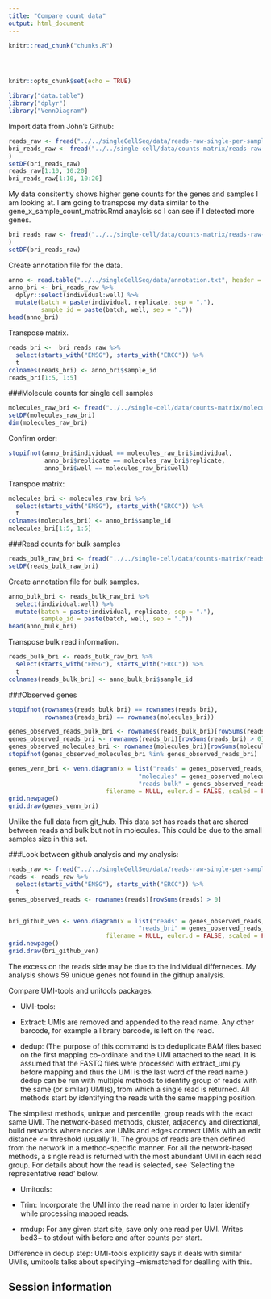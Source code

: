 ```yaml
---
title: "Compare count data"
output: html_document
---
```


<!-- The file analysis/chunks.R contains chunks that define default settings
shared across the workflowr files. -->
```r
knitr::read_chunk("chunks.R")
```

<!-- Update knitr chunk options -->
```r
```

<!-- Insert the date the file was last updated -->
```r
```

<!-- Insert the code version (Git commit SHA1) if Git repository exists and R
 package git2r is installed -->
```r
```

```r
knitr::opts_chunk$set(echo = TRUE)
```

```r
library("data.table")
library("dplyr")
library("VennDiagram")
```

Import data from John's Github:

```r
reads_raw <- fread("../../singleCellSeq/data/reads-raw-single-per-sample.txt")
bri_reads_raw <- fread("../../single-cell/data/counts-matrix/reads-raw-single-per-sample.txt"
)
setDF(bri_reads_raw)
reads_raw[1:10, 10:20]
bri_reads_raw[1:10, 10:20]
```
My data consitently shows higher gene counts for the genes and samples I am looking at. I am going to transpose my data similar to the gene_x_sample_count_matrix.Rmd anaylsis so I can see if I detected more genes. 

```r
bri_reads_raw <- fread("../../single-cell/data/counts-matrix/reads-raw-single-per-sample.txt"
)
setDF(bri_reads_raw)
```

Create annotation file for the data. 
```r

anno <- read.table("../../singleCellSeq/data/annotation.txt", header = TRUE,stringsAsFactors = FALSE)
anno_bri <- bri_reads_raw %>%
  dplyr::select(individual:well) %>%
  mutate(batch = paste(individual, replicate, sep = "."),
         sample_id = paste(batch, well, sep = "."))
head(anno_bri)
```

Transpose matrix. 
```r
reads_bri <-  bri_reads_raw %>%
  select(starts_with("ENSG"), starts_with("ERCC")) %>%
  t
colnames(reads_bri) <- anno_bri$sample_id
reads_bri[1:5, 1:5]
```
###Molecule counts for single cell samples
```r
molecules_raw_bri <- fread("../../single-cell/data/counts-matrix/molecules-raw-single-per-sample.txt")
setDF(molecules_raw_bri)
dim(molecules_raw_bri)
```

Confirm order:
```r
stopifnot(anno_bri$individual == molecules_raw_bri$individual,
          anno_bri$replicate == molecules_raw_bri$replicate,
          anno_bri$well == molecules_raw_bri$well)
```
Transpoe matrix:

```r
molecules_bri <- molecules_raw_bri %>%
  select(starts_with("ENSG"), starts_with("ERCC")) %>%
  t
colnames(molecules_bri) <- anno_bri$sample_id
molecules_bri[1:5, 1:5]
```

###Read counts for bulk samples 

```r
reads_bulk_raw_bri <- fread("../../single-cell/data/counts-matrix/reads-raw-bulk-per-sample.txt")
setDF(reads_bulk_raw_bri)
```

Create annotation file for bulk samples.  

```r
anno_bulk_bri <- reads_bulk_raw_bri %>%
  select(individual:well) %>%
  mutate(batch = paste(individual, replicate, sep = "."),
         sample_id = paste(batch, well, sep = "."))
head(anno_bulk_bri)

```


Transpose bulk read information.

```r
reads_bulk_bri <- reads_bulk_raw_bri %>%
  select(starts_with("ENSG"), starts_with("ERCC")) %>%
  t
colnames(reads_bulk_bri) <- anno_bulk_bri$sample_id

```

###Observed genes

```r
stopifnot(rownames(reads_bulk_bri) == rownames(reads_bri),
          rownames(reads_bri) == rownames(molecules_bri))

genes_observed_reads_bulk_bri <- rownames(reads_bulk_bri)[rowSums(reads_bulk_bri) > 0]
genes_observed_reads_bri <- rownames(reads_bri)[rowSums(reads_bri) > 0]
genes_observed_molecules_bri <- rownames(molecules_bri)[rowSums(molecules_bri) > 0]
stopifnot(genes_observed_molecules_bri %in% genes_observed_reads_bri)
```



```r
genes_venn_bri <- venn.diagram(x = list("reads" = genes_observed_reads_bri,
                                    "molecules" = genes_observed_molecules_bri,
                                    "reads bulk" = genes_observed_reads_bulk_bri),
                           filename = NULL, euler.d = FALSE, scaled = FALSE)
grid.newpage()
grid.draw(genes_venn_bri)
```

Unlike the full data from git_hub. This data set has reads that are shared between reads and bulk but not in molecules. This could be due to the small samples size in this set.  


###Look between github analysis and my analysis:  

```r
reads_raw <- fread("../../singleCellSeq/data/reads-raw-single-per-sample.txt")
reads <- reads_raw %>%
  select(starts_with("ENSG"), starts_with("ERCC")) %>%
  t
genes_observed_reads <- rownames(reads)[rowSums(reads) > 0]


bri_github_ven <- venn.diagram(x = list("reads" = genes_observed_reads,
                                    "reads_bri" = genes_observed_reads_bri),
                           filename = NULL, euler.d = FALSE, scaled = FALSE)
grid.newpage()
grid.draw(bri_github_ven)
```


The excess on the reads side may be due to the individual differneces. My analysis shows 59 unique genes not found in the githup analysis.  


Compare UMI-tools and unitools packages:  

*  UMI-tools:  
 
- Extract: UMIs are removed and appended to the read name. Any other barcode, for example a library barcode, is left on the read.

- dedup: (The purpose of this command is to deduplicate BAM files based
on the first mapping co-ordinate and the UMI attached to the read.
It is assumed that the FASTQ files were processed with extract_umi.py
before mapping and thus the UMI is the last word of the read name.) dedup can be run with multiple methods to identify group of reads with
the same (or similar) UMI(s), from which a single read is
returned. All methods start by identifying the reads with the same
mapping position.

The simpliest methods, unique and percentile, group reads with
the exact same UMI. The network-based methods, cluster, adjacency and
directional, build networks where nodes are UMIs and edges connect UMIs
with an edit distance <= threshold (usually 1). The groups of reads
are then defined from the network in a method-specific manner. For all
the network-based methods, a single read is returned with the most
abundant UMI in each read group. For details about how the read is
selected, see 'Selecting the representative read' below.


* Umitools:  
  
- Trim: Incorporate the UMI into the read name in order to later identify while
processing mapped reads.  

- rmdup: For any given start site, save only one read per UMI. Writes bed3+ to stdout
with before and after counts per start.  
  

Difference in dedup step: UMI-tools explicitly says it deals with similar UMI's, umitools talks about specifying --mismatched for dealling with this. 




## Session information

<!-- Insert the session information into the document -->
```r
```
